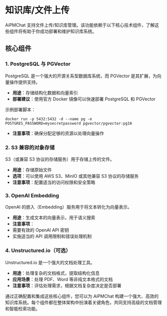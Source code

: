 # 知识库/文件上传

AiPMChat 支持文件上传/知识库管理。该功能依赖于以下核心技术组件，了解这些组件将有助于你成功部署和维护知识库系统。

## 核心组件

### 1. PostgreSQL 与 PGVector

PostgreSQL 是一个强大的开源关系型数据库系统，而 PGVector 是其扩展，为向量操作提供支持。

- **用途**：存储结构化数据和向量索引
- **部署建议**：使用官方 Docker 镜像可以快速部署 PostgreSQL 和 PGVector

示例部署脚本：

```
docker run -p 5432:5432 -d --name pg -e POSTGRES_PASSWORD=mysecretpassword pgvector/pgvector:pg16
```

- **注意事项**：确保分配足够的资源以处理向量操作

### 2. S3 兼容的对象存储

S3（或兼容 S3 协议的存储服务）用于存储上传的文件。

- **用途**：存储原始文件
- **选项**：可以使用 AWS S3、MinIO 或其他兼容 S3 协议的存储服务
- **注意事项**：配置适当的访问权限和安全策略

### 3. OpenAI Embedding

OpenAI 的嵌入（Embedding）服务用于将文本转化为向量表示。

- **用途**：生成文本的向量表示，用于语义搜索
- **注意事项**：
- 需要有效的 OpenAI API 密钥
- 实施适当的 API 调用限制和错误处理机制

### 4. Unstructured.io（可选）

Unstructured.io 是一个强大的文档处理工具。

- **用途**：处理复杂的文档格式，提取结构化信息
- **应用场景**：处理 PDF、Word 等非纯文本格式的文档
- **注意事项**：评估处理需求，根据文档复杂度决定是否部署

通过正确配置和集成这些核心组件，您可以为 AiPMChat 构建一个强大、高效的知识库系统。每个组件都在整体架构中扮演着关键角色，共同支持高级的文档管理和智能检索功能。
